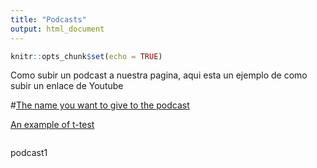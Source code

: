 ```yaml
---
title: "Podcasts"
output: html_document
---
```


```r
knitr::opts_chunk$set(echo = TRUE)
```



Como subir un podcast a nuestra pagina, aqui esta un ejemplo de como subir un enlace de Youtube

#[ The name you want to give to the podcast](the link to the podcast)

[An example of t-test](https://www.youtube.com/watch?v=pTmLQvMM-1M)

```r

```


 podcast1
